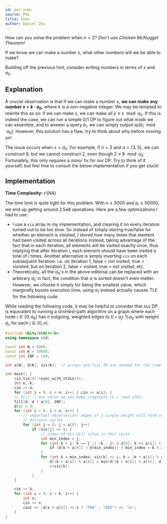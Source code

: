 ```yaml
---
id: poi-sums
source: POI
title: Sums
author: Daniel Zhu
---
```


<Spoiler title="Hint 1">

How can you solve the problem when $n = 2$? *Don't use Chicken McNugget Theorem!*

</Spoiler>

<Spoiler title="Hint 2">

If we know we can make a number $x$, what other numbers will we be able to make?

</Spoiler>

<Spoiler title="Hint 3">

Building off the previous hint, consider writing numbers in terms of $x$ and $a_0$.

</Spoiler>

## Explanation

A crucial observation is that if we can make a number $x$, **we can make any number $x + k\cdot a_0$**, where k is a non-negative integer.
We may be tempted to rewrite this as so: if we can make $x$, we can make all $y \equiv x \mod a_0$.
If this is indeed the case, we can run a simple 0/1 DP to figure out what mods we can assemble, and to answer a query $b_i$, we can simply output $\texttt{dp}[b_i \mod a_0]$.
However, this solution has a flaw; try to think about why before moving on!

The issue occurs when $x > a_0$. For example, if $n = 2$ and $a = \{3, 5\}$, we
can construct 8, but we cannot construct 2, even though $2 \equiv 8 \mod a_0$.
Fortunately, this only requires a minor fix for our DP. Try to think of it
yourself, but feel free to consult the below implementation if you get stuck!

## Implementation

**Time Complexity:** $\mathcal{O}(NA)$

The time limit is quite tight for this problem.
With $n \leq 5000$ and $a_i \leq 50000$, we end up getting around $2.5\text{e}8$ operations.
Here are a few optimizations I had to use:

- I use a $\texttt{vis}$ array in my implementation, and clearing it on every iteration turned out to be too slow. So instead of simply storing true/false for whether an element is visisted, I stored how many times that element had been visited across all iterations instead, taking advantage of the fact that in each iteration, all elements will be visited exactly once, thus implying that after iteration $i$, each element should have been visited a total of $i$ times. Another alternative is simply inverting $\texttt{vis}$ on each subsequent iteration: i.e. on iteration 1, false = not visited, true =
  visisted; but on iteration 2, false = visited, true = not visited; etc.
- Theoretically, all the $a_0$'s in the above editorial can be replaced with an
  arbitrary $a_i$; in fact, the condition that $a$ is sorted doesn't even
  matter. However, we choose it simply for being the smallest value, which
  marginally boosts execution time; using $a_1$ instead actually causes TLE for
  the following code.

While reading the following code, it may be helpful to consider that our DP is equivalent to running a shortest-path algorithm on a graph where each node $i \in [0, a_0)$ has $n$ outgoing, weighted edges to $(i + a_j) \text{ \% }a_0$ with weight $a_j$, for each $j \in [0, n).$

<LanguageSection>
<CPPSection>

```cpp
#include <bits/stdc++.h>
using namespace std;

const int N = 5000;
const int K = 50000;
const int INF = 1e9;

int a[N], d[K], vis[K];  // arrays and fast IO are needed for the time limit

int main() {
	cin.tie(0)->sync_with_stdio(0);
	int n, k;
	cin >> n;
	for (int i = 0; i < n; i++) { cin >> a[i]; }
	// d[i] -> min value we can make congruent to i (mod a[0])
	fill(d, d + a[0], INF);
	d[0] = 0;
	for (int i = 0; i < n; i++) {
		// important observation: edges of a single weight will form several
		// disjoint cycles
		for (int j = 0; j < a[0]; j++)
			if (vis[j] <= i) {
				// index of min d[j] value in this cycle
				int min_index = j;
				for (int k = j; k == j || (k - j) % a[0]; k += a[i]) {
					if (d[k % a[0]] < d[min_index]) { min_index = k % a[0]; }
				}
				for (int k = min_index; vis[k] <= i; k = (k + a[i]) % a[0]) {
					d[(k + a[i]) % a[0]] = min(d[(k + a[i]) % a[0]], d[k] + a[i]);
					++vis[k];
				}
			}
	}

	cin >> k;
	for (int i = 0; i < k; i++) {
		int x;
		cin >> x;
		cout << (d[x % a[0]] <= x ? "TAK" : "NIE") << '\n';
	}
}
```

</CPPSection>
</LanguageSection>

